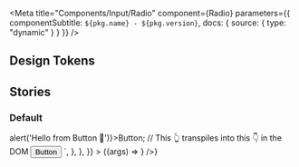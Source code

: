 

<Meta
  title="Components/Input/Radio"
  component={Radio}
  parameters={{ componentSubtitle: `${pkg.name} - ${pkg.version}`, docs: { source: { type: "dynamic" } } }}
/>

<Description markdown={readme} />

## Design Tokens

<DesignTokenDocBlock categoryName="Radio" viewType="table" />

## Stories

### Default

<Canvas>
  <Story
    name="Default"
    args={{}}
    parameters={{
      docs: {
        source: {
          code: `
const ReactButton = <Button onclick={() => alert('Hello from Button 👋')}>Button</Button>;
// This 👆 transpiles into this 👇 in the DOM
<button class="denhaag-button denhaag-button--primary-action denhaag-button--medium">
  <span class="denhaag-button__label">Button</span>
</button>
    `,
        },
      },
    }}
  >
    {(args) => <Radio id={1} />} />}
  </Story>
</Canvas>

<ArgsTable of={Radio} />
